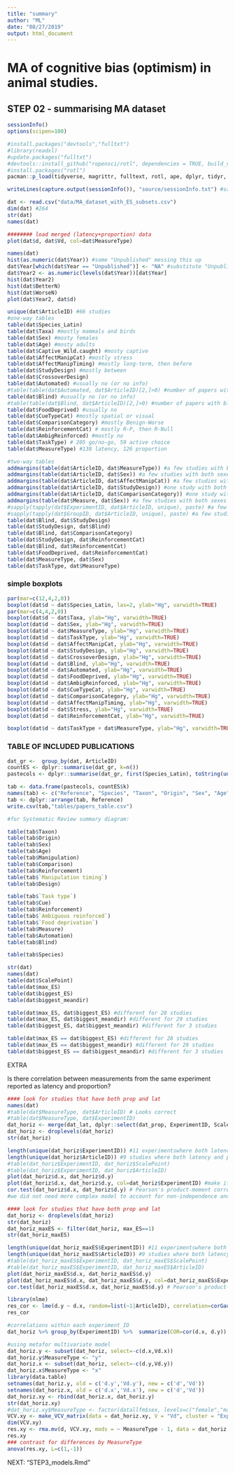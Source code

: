 ```yaml
---
title: "summary"
author: "ML"
date: "08/27/2019"
output: html_document
---
```


# MA of cognitive bias (optimism) in animal studies.

## STEP 02 - summarising MA dataset

```r
sessionInfo()
options(scipen=100)

#install.packages("devtools","fulltxt")
#library(readxl)
#update.packages("fulltxt")
#devtools::install_github("ropensci/rotl", dependencies = TRUE, build_vignette=TRUE)
#install.packages("rotl")
pacman::p_load(tidyverse, magrittr, fulltext, rotl, ape, dplyr, tidyr, rotl, fulltext, metafor, car)

writeLines(capture.output(sessionInfo()), "source/sessionInfo.txt") #save session info into a text file
```

```r
dat <- read.csv("data/MA_dataset_with_ES_subsets.csv")
dim(dat) #264
str(dat)
names(dat)
```


```r
######## load merged (latency+proportion) data
plot(dat$d, dat$Vd, col=dat$MeasureType)
```


```r
names(dat)
hist(as.numeric(dat$Year)) #some "Unpublished" messing this up
dat$Year[which(dat$Year == "Unpublished")] <- "NA" #substitute "Unpublished" with NA
dat$Year2 <- as.numeric(levels(dat$Year))[dat$Year]
hist(dat$Year2)
hist(dat$BetterN)  
hist(dat$WorseN)
plot(dat$Year2, dat$d)
```

```r
unique(dat$ArticleID) #66 studies
#one-way tables
table(dat$Species_Latin)
table(dat$Taxa) #mostly mammals and birds
table(dat$Sex) #mosty females
table(dat$Age) #mosty adults
table(dat$Captive_Wild.caught) #mosty captive
table(dat$AffectManipCat) #mostly stress
table(dat$AffectManipTiming) #mostly long-term, then before
table(dat$StudyDesign) #mostly between
table(dat$CrossoverDesign)
table(dat$Automated) #usually no (or no info)
#table(table(dat$Automated, dat$ArticleID)[2,]>0) #number of papers with automation 6
table(dat$Blind) #usually no (or no info)
#table(table(dat$Blind, dat$ArticleID)[2,]>0) #number of papers with blinding 12
table(dat$FoodDeprived) #usually no
table(dat$CueTypeCat) #mostly spatial or visual
table(dat$ComparisonCategory) #mostly Benign-Worse
table(dat$ReinforcementCat) # mostly R-P, then R-Null
table(dat$AmbigReinforced) #mostly no
table(dat$TaskType) # 205 go/no-go, 59 active choice
table(dat$MeasureType) #138 latency, 126 proportion

#two-way tables
addmargins(table(dat$ArticleID, dat$MeasureType)) #a few studies with both latency and proportion
addmargins(table(dat$ArticleID, dat$Sex)) #a few studies with both sexes separated
addmargins(table(dat$ArticleID, dat$AffectManipCat)) #a few studies with two types of manipulation
addmargins(table(dat$ArticleID, dat$StudyDesign)) #one study with both within and between subject data
addmargins(table(dat$ArticleID, dat$ComparisonCategory)) #one study with more than one comparison type
addmargins(table(dat$Measure, dat$Sex)) #a few studies with both sexes separated
#sapply(tapply(dat$ExperimentID, dat$ArticleID, unique), paste) #a few studies with more than one experiment
#sapply(tapply(dat$GroupID, dat$ArticleID, unique), paste) #a few studies with more than one group of animals
table(dat$Blind, dat$StudyDesign) 
table(dat$StudyDesign, dat$Blind) 
table(dat$Blind, dat$ComparisonCategory) 
table(dat$StudyDesign, dat$ReinforcementCat) 
table(dat$Blind, dat$ReinforcementCat) 
table(dat$FoodDeprived, dat$ReinforcementCat) 
table(dat$MeasureType, dat$Sex) 
table(dat$TaskType, dat$MeasureType)
```


### simple boxplots

```r
par(mar=c(12,4,2,0))
boxplot(dat$d ~ dat$Species_Latin, las=2, ylab="Hg", varwidth=TRUE)
par(mar=c(4,4,2,0))
boxplot(dat$d ~ dat$Taxa, ylab="Hg", varwidth=TRUE)
boxplot(dat$d ~ dat$Sex, ylab="Hg", varwidth=TRUE)
boxplot(dat$d ~ dat$MeasureType, ylab="Hg", varwidth=TRUE)
boxplot(dat$d ~ dat$TaskType, ylab="Hg", varwidth=TRUE)
boxplot(dat$d ~ dat$AffectManipCat, ylab="Hg", varwidth=TRUE)
boxplot(dat$d ~ dat$StudyDesign, ylab="Hg", varwidth=TRUE)
boxplot(dat$d ~ dat$CrossoverDesign, ylab="Hg", varwidth=TRUE)
boxplot(dat$d ~ dat$Blind, ylab="Hg", varwidth=TRUE)
boxplot(dat$d ~ dat$Automated, ylab="Hg", varwidth=TRUE)
boxplot(dat$d ~ dat$FoodDeprived, ylab="Hg", varwidth=TRUE)
boxplot(dat$d ~ dat$AmbigReinforced, ylab="Hg", varwidth=TRUE)
boxplot(dat$d ~ dat$CueTypeCat, ylab="Hg", varwidth=TRUE)
boxplot(dat$d ~ dat$ComparisonCategory, ylab="Hg", varwidth=TRUE)
boxplot(dat$d ~ dat$AffectManipTiming, ylab="Hg", varwidth=TRUE)
boxplot(dat$d ~ dat$Stress, ylab="Hg", varwidth=TRUE)
boxplot(dat$d ~ dat$ReinforcementCat, ylab="Hg", varwidth=TRUE)

boxplot(dat$d ~ dat$TaskType + dat$MeasureType, ylab="Hg", varwidth=TRUE)
```


### TABLE OF INCLUDED PUBLICATIONS

```r
dat_gr <-  group_by(dat, ArticleID)
countES <- dplyr::summarise(dat_gr, k=n())
pastecols <- dplyr::summarise(dat_gr, first(Species_Latin), toString(unique(Taxa)), toString(unique(Captive_Wild.caught)), toString(unique(Sex)), toString(unique(Age)), toString(unique(AffectManipCat)), toString(unique(AffectManipTiming)), toString(unique(FoodDeprived)), toString(unique(TaskType)),toString(unique(CueTypeCat)),toString(unique(AmbigReinforced)), toString(unique(StudyDesign)), toString(unique(Blind)), toString(unique(Automated)), toString(unique(ComparisonCategory)), toString(unique(ReinforcementCat)), toString(unique(MeasureType)))

tab <- data.frame(pastecols, countES$k)
names(tab) <- c("Reference", "Species", "Taxon", "Origin", "Sex", "Age", "Manipulation", "Manipulation timing", "Food deprivation", "Task type","Cue", "Ambiguous reinforced", "Design", "Blinding", "Automation", "Comparison", "Reinforcement", "Measure", "k")
tab <- dplyr::arrange(tab, Reference)
write.csv(tab,"tables/papers_table.csv")

#for Systematic Review summary diagram:

table(tab$Taxon)
table(tab$Origin)
table(tab$Sex)
table(tab$Age)
table(tab$Manipulation)
table(tab$Comparison)
table(tab$Reinforcement)
table(tab$`Manipulation timing`)
table(tab$Design)

table(tab$`Task type`)
table(tab$Cue)
table(tab$Reinforcement)
table(tab$`Ambiguous reinforced`)
table(tab$`Food deprivation`)
table(tab$Measure)
table(tab$Automation)
table(tab$Blind)

table(tab$Species)
```


```r
str(dat)
names(dat)
table(dat$ScalePoint)
table(dat$max_ES)
table(dat$biggest_ES)
table(dat$biggest_meandir)

table(dat$max_ES, dat$biggest_ES) #different for 28 studies
table(dat$max_ES, dat$biggest_meandir) #different for 29 studies
table(dat$biggest_ES, dat$biggest_meandir) #different for 3 studies

table(dat$max_ES == dat$biggest_ES) #different for 28 studies
table(dat$max_ES == dat$biggest_meandir) #different for 29 studies
table(dat$biggest_ES == dat$biggest_meandir) #different for 3 studies
```




####################################### EXTRA

Is there correlation between  measurements from the same experiment reported as latency and proportion?

```r
#### look for studies that have both prop and lat
names(dat)
#table(dat$MeasureType, dat$ArticleID) # Looks correct
#table(dat$MeasureType, dat$ExperimentID) 
dat_horiz <- merge(dat_lat, dplyr::select(dat_prop, ExperimentID, ScalePoint, d, Vd), by = c("ExperimentID", "ScalePoint"))
dat_horiz <- droplevels(dat_horiz)
str(dat_horiz)

length(unique(dat_horiz$ExperimentID)) #11 experimentswhere both latency and proportion reported
length(unique(dat_horiz$ArticleID)) #9 studies where both latency and proportion reported
#table(dat_horiz$ExperimentID, dat_horiz$ScalePoint)
#table(dat_horiz$ExperimentID, dat_horiz$ArticleID)
plot(dat_horiz$d.x, dat_horiz$d.y) 
plot(dat_horiz$d.x, dat_horiz$d.y, col=dat_horiz$ExperimentID) #make it prettier
cor.test(dat_horiz$d.x, dat_horiz$d.y) # Pearson's product-moment correlation = 0.3867219 t = 2.1383, df = 26, p-value = 0.04206 , 95 percent confidence interval:  0.01594555 0.66399903
#we did not need more complex model to account for non-independence and to weight by variance, after adding these cor could be even weaker
```

```r
#### look for studies that have both prop and lat
dat_horiz <- droplevels(dat_horiz)
str(dat_horiz)
dat_horiz_maxES <- filter(dat_horiz, max_ES==1)
str(dat_horiz_maxES)

length(unique(dat_horiz_maxES$ExperimentID)) #11 experimentswhere both latency and proportion reported
length(unique(dat_horiz_maxES$ArticleID)) #9 studies where both latency and proportion reported
#table(dat_horiz_maxES$ExperimentID, dat_horiz_maxES$ScalePoint)
#table(dat_horiz_maxES$ExperimentID, dat_horiz_maxES$ArticleID)
plot(dat_horiz_maxES$d.x, dat_horiz_maxES$d.y) 
plot(dat_horiz_maxES$d.x, dat_horiz_maxES$d.y, col=dat_horiz_maxES$ExperimentID) #make it prettier
cor.test(dat_horiz_maxES$d.x, dat_horiz_maxES$d.y) # Pearson's product-moment correlation = 0.246796 t = 0.72033, df = 8, p-value = 0.4918 , 95 percent confidence interval:  -0.4532624  0.7585515
```


```r
library(nlme)
res_cor <- lme(d.y ~ d.x, random=list(~1|ArticleID), correlation=corGaus(form=~1|ArticleID), data=dat_horiz)
res_cor

#correlations within each experiment_ID
dat_horiz %>% group_by(ExperimentID) %>%  summarize(COR=cor(d.x, d.y)) #note these are based on max 3 data points

#using metafor multivariate model
dat_horiz.y <- subset(dat_horiz, select=-c(d.x,Vd.x))
dat_horiz.y$MeasureType <- "y"
dat_horiz.x <- subset(dat_horiz, select=-c(d.y,Vd.y))
dat_horiz.x$MeasureType <- "x"
library(data.table)
setnames(dat_horiz.y, old = c('d.y','Vd.y'), new = c('d','Vd'))
setnames(dat_horiz.x, old = c('d.x','Vd.x'), new = c('d','Vd'))
dat_horiz.xy <- rbind(dat_horiz.x, dat_horiz.y)
str(dat_horiz.xy)
#dat_horiz.xy$MeasureType <- factor(datallfm$sex, levels=c("female","male"))
VCV.xy <- make_VCV_matrix(data = dat_horiz.xy, V = "Vd", cluster = "ExperimentID", obs = "EffectID")
dim(VCV.xy)
res.xy <- rma.mv(d, VCV.xy, mods = ~ MeasureType - 1, data = dat_horiz.xy, random = ~ MeasureType | ExperimentID, struct = "UN")
res.xy
### contrast for differences by MeasureType
anova(res.xy, L=c(1,-1))
```



###############################################################################

NEXT: "STEP3_models.Rmd"
